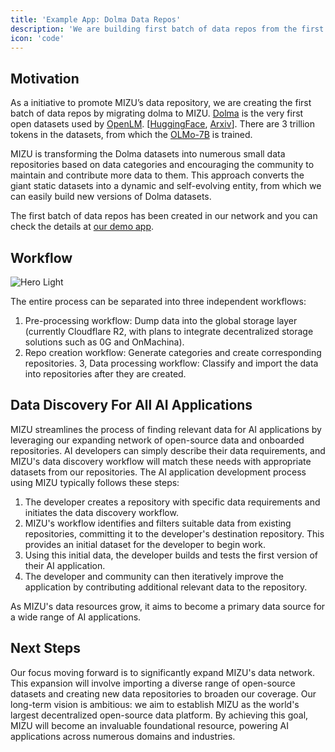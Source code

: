 ```yaml
---
title: 'Example App: Dolma Data Repos'
description: 'We are building first batch of data repos from the first open source datasets Dolma v1.7'
icon: 'code'
---
```


## Motivation

As a initiative to promote MIZU’s data repository, we are creating the first batch of data repos by migrating dolma to MIZU. [Dolma](https://github.com/allenai/dolma) is the very first open datasets used by [OpenLM](https://allenai.org/olmo). [[HuggingFace](https://huggingface.co/datasets/allenai/dolma), [Arxiv](https://arxiv.org/abs/2402.00159)]. There are 3 trillion tokens in the datasets, from which the [OLMo-7B](https://huggingface.co/allenai/OLMo-7B) is trained.

MIZU is transforming the Dolma datasets into numerous small data repositories based on data categories and encouraging the community to maintain and contribute more data to them. This approach converts the giant static datasets into a dynamic and self-evolving entity, from which we can easily build new versions of Dolma datasets.

The first batch of data repos has been created in our network and you can check the details at [our demo app](https://app.mizu.global).

## Workflow

<img
  className="block dark:hidden"
  src="/images/dolma-workflows.png"
  alt="Hero Light"
/>

The entire process can be separated into three independent workflows:

1. Pre-processing workflow: Dump data into the global storage layer (currently Cloudflare R2, with plans to integrate decentralized storage solutions such as 0G and OnMachina).
2. Repo creation workflow: Generate categories and create corresponding repositories.
3, Data processing workflow: Classify and import the data into repositories after they are created.

## Data Discovery For All AI Applications

MIZU streamlines the process of finding relevant data for AI applications by leveraging our expanding network of open-source data and onboarded repositories. AI developers can simply describe their data requirements, and MIZU's data discovery workflow will match these needs with appropriate datasets from our repositories.
The AI application development process using MIZU typically follows these steps:

1. The developer creates a repository with specific data requirements and initiates the data discovery workflow.
2. MIZU's workflow identifies and filters suitable data from existing repositories, committing it to the developer's destination repository. This provides an initial dataset for the developer to begin work.
3. Using this initial data, the developer builds and tests the first version of their AI application.
4. The developer and community can then iteratively improve the application by contributing additional relevant data to the repository.

As MIZU's data resources grow, it aims to become a primary data source for a wide range of AI applications.

## Next Steps

Our focus moving forward is to significantly expand MIZU's data network. This expansion will involve importing a diverse range of open-source datasets and creating new data repositories to broaden our coverage. Our long-term vision is ambitious: we aim to establish MIZU as the world's largest decentralized open-source data platform. By achieving this goal, MIZU will become an invaluable foundational resource, powering AI applications across numerous domains and industries.